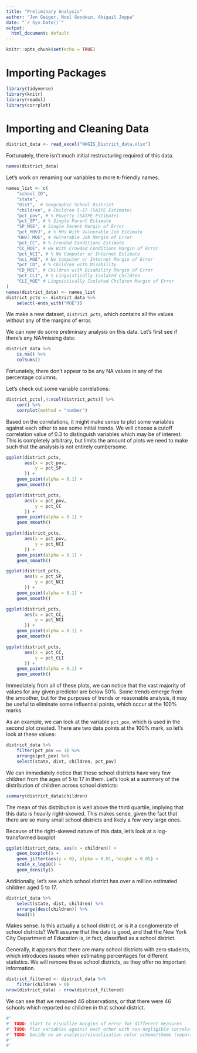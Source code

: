 ```yaml
---
title: "Preliminary Analysis"
author: "Jon Geiger, Noel Goodwin, Abigail Joppa"
date: "`r Sys.Date()`"
output:
  html_document: default
---
```


```r
knitr::opts_chunk$set(echo = TRUE)
```

# Importing Packages

```r
library(tidyverse)
library(knitr)
library(readxl)
library(corrplot)
```

# Importing and Cleaning Data

```r
district_data <- read_excel("NHGIS_District_data.xlsx")
```

Fortunately, there isn't much initial restructuring required of this data. 

```r
names(district_data)
```

Let's work on renaming our variables to more `R`-friendly names. 

```r
names_list <- c(
    "school_ID", 
    "state", 
    "dist",  # Geographic School District 
    "children", # Children 5-17 (SAIPE Estimate)
    "pct_pov", # % Poverty (SAIPE Estimate)
    "pct_SP", # % Single Parent Estimate
    "SP_MOE", # Single Parent Margin of Error
    "pct_HHVJ", # % HHs With Vulnerable Job Estimate
    "HHVJ_MOE", # Vulnerable Job Margin of Error
    "pct_CC", # % Crowded Conditions Estimate
    "CC_MOE", # HH With Crowded Conditions Margin of Error
    "pct_NCI", # % No Computer or Internet Estimate
    "nci_MOE", # No Computer or Internet Margin of Error
    "pct_CD", # % Children with Disability
    "CD_MOE", # Children with Disability Margin of Error
    "pct_CLI", # % Linguistically Isolated Children
    "CLI_MOE" # Linguistically Isolated Children Margin of Error
)
names(district_data) <- names_list
district_pcts <- district_data %>%
    select(-ends_with("MOE")) 
```

We make a new dataset, `district_pcts`, which contains all the values without any of the margins of error. 

We can now do some preliminary analysis on this data. Let's first see if there's any NA/missing data:

```r
district_data %>% 
    is.na() %>% 
    colSums()
```

Fortunately, there don't appear to be any NA values in any of the percentage columns. 

Let's check out some variable correlations: 

```r
district_pcts[,4:ncol(district_pcts)] %>% 
    cor() %>%
    corrplot(method = "number")
```
Based on the correlations, it might make sense to plot some variables against each other to see some initial trends. We will choose a cutoff correlation value of 0.3 to distinguish variables which may be of interest. This is completely arbitrary, but limits the amount of plots we need to make such that the analysis is not entirely cumbersome. 

```r
ggplot(district_pcts,
       aes(x = pct_pov, 
           y = pct_SP
       )) + 
    geom_point(alpha = 0.1) + 
    geom_smooth()

ggplot(district_pcts,
       aes(x = pct_pov, 
           y = pct_CC
       )) + 
    geom_point(alpha = 0.1) + 
    geom_smooth()

ggplot(district_pcts,
       aes(x = pct_pov, 
           y = pct_NCI
       )) + 
    geom_point(alpha = 0.1) + 
    geom_smooth()

ggplot(district_pcts,
       aes(x = pct_SP, 
           y = pct_NCI
       )) + 
    geom_point(alpha = 0.1) + 
    geom_smooth()

ggplot(district_pcts,
       aes(x = pct_CC, 
           y = pct_NCI
       )) + 
    geom_point(alpha = 0.1) + 
    geom_smooth()

ggplot(district_pcts,
       aes(x = pct_CC, 
           y = pct_CLI
       )) + 
    geom_point(alpha = 0.1) + 
    geom_smooth()
```

Immediately from all of these plots, we can notice that the vast majority of values for any given predictor are below 50%. Some trends emerge from the smoother, but for the purposes of trends or reasonable analysis, it may be useful to eliminate some influential points, which occur at the 100% marks. 

As an example, we can look at the variable `pct_pov`, which is used in the second plot created. There are two data points at the 100% mark, so let's look at these values: 
```r
district_data %>% 
    filter(pct_pov == 1) %>% 
    arrange(pct_pov) %>%
    select(state, dist, children, pct_pov)
```
We can immediately notice that these school districts have very few children from the ages of 5 to 17 in them. Let's look at a summary of the distribution of children across school districts: 
```r
summary(district_data$children)
```
The mean of this distribution is well above the third quartile, implying that this data is heavily right-skewed. This makes sense, given the fact that there are so many small school districts and likely a few very large ones. 

Because of the right-skewed nature of this data, let's look at a log-transformed boxplot

```r
ggplot(district_data, aes(x = children)) + 
    geom_boxplot() + 
    geom_jitter(aes(y = 0), alpha = 0.01, height = 0.05) + 
    scale_x_log10() + 
    geom_density()
```

Additionally, let's see which school district has over a million estimated children aged 5 to 17. 
```r
district_data %>% 
    select(state, dist, children) %>%
    arrange(desc(children)) %>%
    head(5)
```
Makes sense. Is this actually a school district, or is it a conglomerate of school districts? We'll assume that the data is good, and that the New York City Department of Education is, in fact, classified as a school district. 

Generally, it appears that there are many school districts with zero students, which introduces issues when estimating percentages for different statistics. We will remove these school districts, as they offer no important information. 
```r
district_filtered <- district_data %>%
    filter(children > 0)
nrow(district_data) - nrow(district_filtered)
```
We can see that we removed 46 observations, or that there were 46 schools which reported no children in that school district. 



```r
#' 
#' TODO: Start to visualize margins of error for different measures
#' TODO: Plot variables against each other with non-negligible correlations
#' TODO: Decide on an analysis/visualization color scheme/theme (separate file)
#' 
#' 
```
